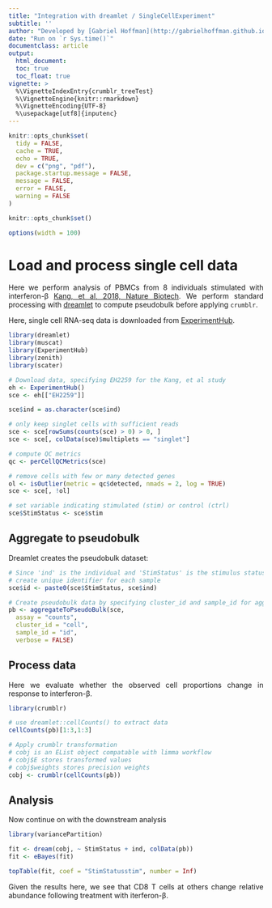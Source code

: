 ```yaml
---
title: "Integration with dreamlet / SingleCellExperiment"
subtitle: ''
author: "Developed by [Gabriel Hoffman](http://gabrielhoffman.github.io/)"
date: "Run on `r Sys.time()`"
documentclass: article
output: 
  html_document:
  toc: true
  toc_float: true
vignette: >
  %\VignetteIndexEntry{crumblr_treeTest}
  %\VignetteEngine{knitr::rmarkdown}
  %\VignetteEncoding{UTF-8}
  %\usepackage[utf8]{inputenc}
---
```




<!---
cd /Users/gabrielhoffman/workspace/repos/crumblr/vignettes
R

rmarkdown::render('integation.Rmd')
--->

```r
knitr::opts_chunk$set(
  tidy = FALSE,
  cache = TRUE,
  echo = TRUE,
  dev = c("png", "pdf"),
  package.startup.message = FALSE,
  message = FALSE,
  error = FALSE,
  warning = FALSE
)

knitr::opts_chunk$set()

options(width = 100)
```	



<style>
body {
text-align: justify}
</style>

# Load and process single cell data
Here we perform analysis of PBMCs from 8 individuals stimulated with interferon-β [Kang, et al, 2018, Nature Biotech](https://www.nature.com/articles/nbt.4042).  We perform standard processing with [dreamlet](https://gabrielhoffman.github.io/dreamlet/index.html) to compute pseudobulk before applying `crumblr`.

Here, single cell RNA-seq data is downloaded from [ExperimentHub](https://bioconductor.org/packages/ExperimentHub/).

```r
library(dreamlet)
library(muscat)
library(ExperimentHub)
library(zenith)
library(scater)

# Download data, specifying EH2259 for the Kang, et al study
eh <- ExperimentHub()
sce <- eh[["EH2259"]]

sce$ind = as.character(sce$ind)

# only keep singlet cells with sufficient reads
sce <- sce[rowSums(counts(sce) > 0) > 0, ]
sce <- sce[, colData(sce)$multiplets == "singlet"]

# compute QC metrics
qc <- perCellQCMetrics(sce)

# remove cells with few or many detected genes
ol <- isOutlier(metric = qc$detected, nmads = 2, log = TRUE)
sce <- sce[, !ol]

# set variable indicating stimulated (stim) or control (ctrl)
sce$StimStatus <- sce$stim
```

## Aggregate to pseudobulk
Dreamlet creates the pseudobulk dataset:
```r
# Since 'ind' is the individual and 'StimStatus' is the stimulus status,
# create unique identifier for each sample
sce$id <- paste0(sce$StimStatus, sce$ind)

# Create pseudobulk data by specifying cluster_id and sample_id for aggregating cells
pb <- aggregateToPseudoBulk(sce,
  assay = "counts",
  cluster_id = "cell",
  sample_id = "id",
  verbose = FALSE)
```



## Process data
Here we evaluate whether the observed cell proportions change in response to interferon-β.  
 
```r
library(crumblr)

# use dreamlet::cellCounts() to extract data
cellCounts(pb)[1:3,1:3]

# Apply crumblr transformation
# cobj is an EList object compatable with limma workflow
# cobj$E stores transformed values
# cobj$weights stores precision weights
cobj <- crumblr(cellCounts(pb))
```

## Analysis
Now continue on with the downstream analysis
```r
library(variancePartition)

fit <- dream(cobj, ~ StimStatus + ind, colData(pb))
fit <- eBayes(fit)

topTable(fit, coef = "StimStatusstim", number = Inf)
```

Given the results here, we see that CD8 T cells at others change relative abundance following treatment with iterferon-β.

